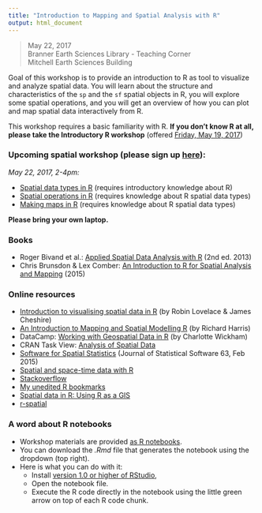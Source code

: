 ```yaml
---
title: "Introduction to Mapping and Spatial Analysis with R"
output: html_document
---
```


> May 22, 2017  
> Branner Earth Sciences Library - Teaching Corner   
> Mitchell Earth Sciences Building

Goal of this workshop is to provide an introduction to R as tool to visualize and analyze spatial data. You will learn about the structure and characteristics of the `sp` and the `sf` spatial objects in R, you will explore some spatial operations, and you will get an overview of how you can plot and map spatial data interactively from R.

This workshop requires a basic familiarity with R. __If you don't know R at all, please take the Introductory R workshop__ (offered [Friday, May 19, 2017](https://events.stanford.edu/events/695/69569/))


### Upcoming spatial workshop (please sign up [here](https://goo.gl/forms/6YXrMVAkzKJYnJIz1)):
_May 22, 2017, 2-4pm:_ 


- [Spatial data types in R](2_spDataTypes.nb.html) (requires introductory knowledge about R) 
- [Spatial operations in R](3_spDataOps.nb.html) (requires knowledge about R spatial data types) 
- [Making maps in R](4_Mapping.nb.html) (requires knowledge about R spatial data types)


__Please bring your own laptop.__


### Books
- Roger Bivand et al.:  [Applied Spatial Data Analysis with R](http://www.springer.com/statistics/life+sciences,+medicine+%26+health/book/978-1-4614-7617-7) (2nd ed. 2013)
- Chris Brunsdon & Lex Comber:  [An Introduction to R for Spatial Analysis and Mapping](http://www.sagepub.com/books/Book241031/reviews?siteId=sage-us&prodTypes=any&q=An+Introduction+to+R+for+Spatial+Analysis+and+Mapping&fs=1#tabview=toc) (2015)

### Online resources
- [Introduction to visualising spatial data in R](http://cran.r-project.org/doc/contrib/intro-spatial-rl.pdf) (by Robin Lovelace & James Cheshire)
- [An Introduction to Mapping and Spatial Modelling R](http://www.researchgate.net/profile/Richard_Harris5/publication/258151270_An_Introduction_to_Mapping_and_Spatial_Modelling_in_R/links/0c9605272348c432b8000000.pdf?ev=pub_ext_doc_dl&origin=publication_list&inViewer=true) (by Richard Harris)
- DataCamp: [Working with Geospatial Data in R](https://www.datacamp.com/courses/working-with-geospatial-data-in-r) (by Charlotte Wickham)
- CRAN Task View: [Analysis of Spatial Data](http://cran.r-project.org/web/views/Spatial.html)
- [Software for Spatial Statistics](http://www.jstatsoft.org/v63) (Journal of Statistical Software 63, Feb 2015)
- [Spatial and space-time data with R](http://oscarperpinan.github.io/spacetime-vis/)
- [Stackoverflow](http://stackoverflow.com/questions/tagged/r)
- [My unedited R bookmarks](https://www.diigo.com/user/cengel/R?type=all&sort=updated)
- [Spatial data in R: Using R as a GIS](https://github.com/Pakillo/R-GIS-tutorial/blob/master/R-GIS_tutorial.md) 
- [r-spatial](http://r-spatial.org/)

### A word about R notebooks

- Workshop materials are provided [as R notebooks](http://rmarkdown.rstudio.com/r_notebooks.html).
- You can download the _.Rmd_ file that generates the notebook using the dropdown (top right).
- Here is what you can do with it:
    - Install [version 1.0 or higher of RStudio](https://www.rstudio.com/products/rstudio/download/), 
    - Open the notebook file. 
    - Execute the R code directly in the notebook using the little green arrow on top of each R code chunk.